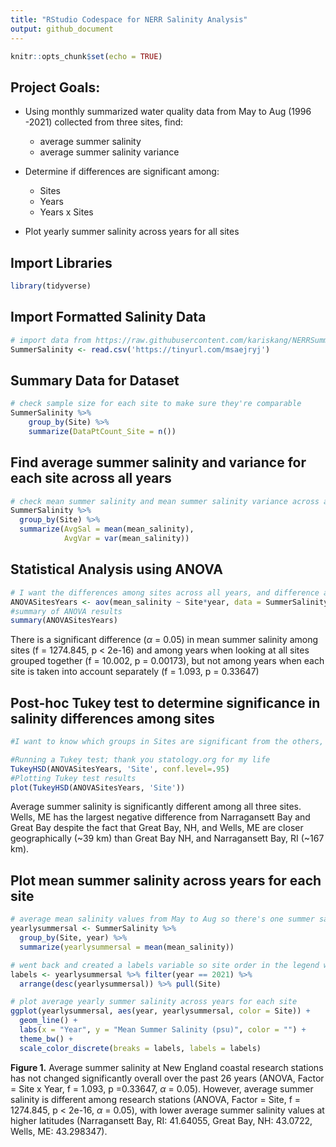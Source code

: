 ```yaml
---
title: "RStudio Codespace for NERR Salinity Analysis"
output: github_document
---
```


```r
knitr::opts_chunk$set(echo = TRUE)
```

## Project Goals:

-   Using monthly summarized water quality data from May to Aug (1996 -2021) collected from three sites, find:

    -   average summer salinity
    -   average summer salinity variance

-   Determine if differences are significant among:

    -   Sites
    -   Years
    -   Years x Sites

-   Plot yearly summer salinity across years for all sites

## Import Libraries

```r
library(tidyverse)
```

## Import Formatted Salinity Data

```r
# import data from https://raw.githubusercontent.com/kariskang/NERRSummerSalinity/main/SummerSalinity.csv 
SummerSalinity <- read.csv('https://tinyurl.com/msaejryj') 
```

## Summary Data for Dataset

```r
# check sample size for each site to make sure they're comparable
SummerSalinity %>% 
    group_by(Site) %>% 
    summarize(DataPtCount_Site = n())
```

## Find average summer salinity and variance for each site across all years

```r
# check mean summer salinity and mean summer salinity variance across all years for each site
SummerSalinity %>% 
  group_by(Site) %>% 
  summarize(AvgSal = mean(mean_salinity), 
            AvgVar = var(mean_salinity))

```

## Statistical Analysis using ANOVA

```r

# I want the differences among sites across all years, and difference among years grouped by site (interaction of Site x Year)
ANOVASitesYears <- aov(mean_salinity ~ Site*year, data = SummerSalinity)
#summary of ANOVA results
summary(ANOVASitesYears)
```

There is a significant difference ($\alpha$ = 0.05) in mean summer salinity among sites (f = 1274.845, p \< 2e-16) and among years when looking at all sites grouped together (f = 10.002, p = 0.00173), but not among years when each site is taken into account separately (f = 1.093, p = 0.33647)

## Post-hoc Tukey test to determine significance in salinity differences among sites

```r

#I want to know which groups in Sites are significant from the others, and by how much

#Running a Tukey test; thank you statology.org for my life
TukeyHSD(ANOVASitesYears, 'Site', conf.level=.95) 
#Plotting Tukey test results
plot(TukeyHSD(ANOVASitesYears, 'Site'))
```

Average summer salinity is significantly different among all three sites. Wells, ME has the largest negative difference from Narragansett Bay and Great Bay despite the fact that Great Bay, NH, and Wells, ME are closer geographically (\~39 km) than Great Bay NH, and Narragansett Bay, RI (\~167 km).

## Plot mean summer salinity across years for each site

```r

# average mean salinity values from May to Aug so there's one summer salinity value for each year
yearlysummersal <- SummerSalinity %>% 
  group_by(Site, year) %>% 
  summarize(yearlysummersal = mean(mean_salinity))

# went back and created a labels variable so site order in the legend would match the order on the graph
labels <- yearlysummersal %>% filter(year == 2021) %>% 
  arrange(desc(yearlysummersal)) %>% pull(Site)

# plot average yearly summer salinity across years for each site 
ggplot(yearlysummersal, aes(year, yearlysummersal, color = Site)) +
  geom_line() +
  labs(x = "Year", y = "Mean Summer Salinity (psu)", color = "") +
  theme_bw() + 
  scale_color_discrete(breaks = labels, labels = labels) 
```

**Figure 1.** Average summer salinity at New England coastal research stations has not changed significantly overall over the past 26 years (ANOVA, Factor = Site x Year, f = 1.093, p =0.33647, $\alpha$ = 0.05). However, average summer salinity is different among research stations (ANOVA, Factor = Site, f = 1274.845, p \< 2e-16, $\alpha$ = 0.05), with lower average summer salinity values at higher latitudes (Narragansett Bay, RI: 41.64055, Great Bay, NH: 43.0722, Wells, ME: 43.298347).
